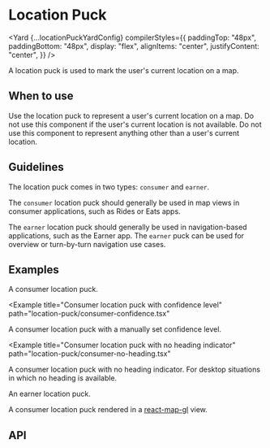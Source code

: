 <!--
Copyright (c) Uber Technologies, Inc.

This source code is licensed under the MIT license found in the
LICENSE file in the root directory of this source tree.
-->





# Location Puck

<Yard
  {...locationPuckYardConfig}
  compilerStyles={{
    paddingTop: "48px",
    paddingBottom: "48px",
    display: "flex",
    alignItems: "center",
    justifyContent: "center",
  }}
/>

A location puck is used to mark the user's current location on a map.

## When to use

Use the location puck to represent a user's current location on a map. Do not use this component if the user's current location is not available. Do not use this component to represent anything other than a user's current location.

## Guidelines

The location puck comes in two types: `consumer` and `earner`.

The `consumer` location puck should generally be used in map views in consumer applications, such as Rides or Eats apps.

The `earner` location puck should generally be used in navigation-based applications, such as the Earner app. The `earner` puck can be used for overview or turn-by-turn navigation use cases.

## Examples

<Example title="Consumer location puck" path="location-puck/consumer.tsx">
  <FloatingMarkerContainer>
    <ConsumerLocationPuck />
  </FloatingMarkerContainer>
</Example>

A consumer location puck.

<Example
  title="Consumer location puck with confidence level"
  path="location-puck/consumer-confidence.tsx"
>
  <FloatingMarkerContainer>
    <ConsumerLocationPuckConfidence />
  </FloatingMarkerContainer>
</Example>

A consumer location puck with a manually set confidence level.

<Example
  title="Consumer location puck with no heading indicator"
  path="location-puck/consumer-no-heading.tsx"
>
  <FloatingMarkerContainer>
    <ConsumerLocationPuckNoHeading />
  </FloatingMarkerContainer>
</Example>

A consumer location puck with no heading indicator. For desktop situations in which no heading is available.

<Example title="Earner location puck" path="location-puck/earner.tsx">
  <FloatingMarkerContainer>
    <EarnerLocationPuck />
  </FloatingMarkerContainer>
</Example>

An earner location puck.

<Example title="Usage with react-map-gl" path="location-puck/react-map-gl.tsx">
  <ReactMapGL />
</Example>

A consumer location puck rendered in a [react-map-gl](https://visgl.github.io/react-map-gl/) view.

## API

<Exports
  component={LocationPuckExports}
  title="Loction Puck exports"
  path="baseui/map-marker"
/>
